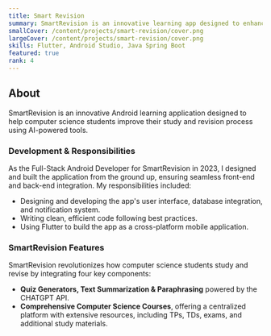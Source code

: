 ```yaml
---
title: Smart Revision
summary: SmartRevision is an innovative learning app designed to enhance computer science education with AI-powered tools like Quiz Generators, Courses Summarization & other tools.
smallCover: /content/projects/smart-revision/cover.png
largeCover: /content/projects/smart-revision/cover.png
skills: Flutter, Android Studio, Java Spring Boot
featured: true
rank: 4
---
```


## About

SmartRevision is an innovative Android learning application designed to help computer science students improve their study and revision process using AI-powered tools.

### Development & Responsibilities

As the Full-Stack Android Developer for SmartRevision in 2023, I designed and built the application from the ground up, ensuring seamless front-end and back-end integration. My responsibilities included:

- Designing and developing the app's user interface, database integration, and notification system.
- Writing clean, efficient code following best practices.
- Using Flutter to build the app as a cross-platform mobile application.

### SmartRevision Features

SmartRevision revolutionizes how computer science students study and revise by integrating four key components:

- **Quiz Generators, Text Summarization & Paraphrasing** powered by the CHATGPT API.
- **Comprehensive Computer Science Courses**, offering a centralized platform with extensive resources, including TPs, TDs, exams, and additional study materials.